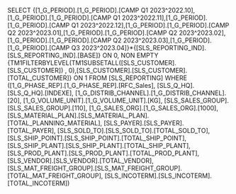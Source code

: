SELECT {[1_G_PERIOD].[1_G_PERIOD].[CAMP Q1 2023^2022.10],[1_G_PERIOD].[1_G_PERIOD].[CAMP Q1 2023^2022.11],[1_G_PERIOD].[1_G_PERIOD].[CAMP Q1 2023^2022.12],[1_G_PERIOD].[1_G_PERIOD].[CAMP Q2 2023^2023.01],[1_G_PERIOD].[1_G_PERIOD].[CAMP Q2 2023^2023.02],[1_G_PERIOD].[1_G_PERIOD].[CAMP Q2 2023^2023.03],[1_G_PERIOD].[1_G_PERIOD].[CAMP Q3 2023^2023.04]}*{[SLS_REPORTING_IND].[SLS_REPORTING_IND].[BASE]} ON 0, NON EMPTY {TM1FILTERBYLEVEL(TM1SUBSETALL([SLS_CUSTOMER].[SLS_CUSTOMER]) , 0),[SLS_CUSTOMER].[SLS_CUSTOMER].[TOTAL_CUSTOMER]} ON 1 FROM [SLS_REPORTING] WHERE ([1_G_PHASE_REP].[1_G_PHASE_REP].[RFC_Sales], [SLS_Q_HQ].[SLS_Q_HQ].[INDEXE], [1_G_DISTRIB_CHANNEL].[1_G_DISTRIB_CHANNEL].[20], [1_G_VOLUME_UNIT].[1_G_VOLUME_UNIT].[KG], [SLS_SALES_GROUP].[SLS_SALES_GROUP].[110], [1_G_SALES_ORG].[1_G_SALES_ORG].[1000], [SLS_MATERIAL_PLAN].[SLS_MATERIAL_PLAN].[TOTAL_PLANNING_MATERIAL], [SLS_PAYER].[SLS_PAYER].[TOTAL_PAYER], [SLS_SOLD_TO].[SLS_SOLD_TO].[TOTAL_SOLD_TO], [SLS_SHIP_POINT].[SLS_SHIP_POINT].[TOTAL_SHIP_POINT], [SLS_SHIP_PLANT].[SLS_SHIP_PLANT].[TOTAL_SHIP_PLANT], [SLS_PROD_PLANT].[SLS_PROD_PLANT].[TOTAL_PROD_PLANT], [SLS_VENDOR].[SLS_VENDOR].[TOTAL_VENDOR], [SLS_MAT_FREIGHT_GROUP].[SLS_MAT_FREIGHT_GROUP].[TOTAL_MAT_FREIGHT_GROUP], [SLS_INCOTERM].[SLS_INCOTERM].[TOTAL_INCOTERM])